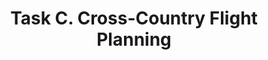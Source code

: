 ---
title: Task C. Cross-Country Flight Planning
description: Covers pilot qualifications.
draft: false
---